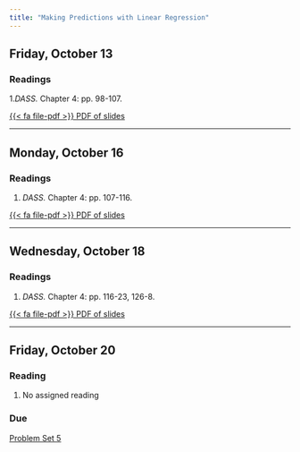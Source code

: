 ```yaml
---
title: "Making Predictions with Linear Regression"
---
```


[//]: <> (Need to write intro)

## Friday, October 13

### Readings 

1.*DASS.* Chapter 4: pp. 98-107.


[<span class="btn btn-danger">{{< fa file-pdf >}} PDF of slides </span></p>](https://agnesscott.instructure.com/files/602448/)


---


## Monday, October 16

### Readings 

1. *DASS.* Chapter 4: pp. 107-116.


[<span class="btn btn-danger">{{< fa file-pdf >}} PDF of slides </span></p>](https://agnesscott.instructure.com/files/602449/)


---


## Wednesday, October 18

### Readings 

1. *DASS.* Chapter 4: pp. 116-23, 126-8.


[<span class="btn btn-danger">{{< fa file-pdf >}} PDF of slides </span></p>](https://agnesscott.instructure.com/files/602450/)


---

## Friday, October 20

### Reading

1. No assigned reading

### Due

[Problem Set 5](/assignment/pset5.qmd)


 
